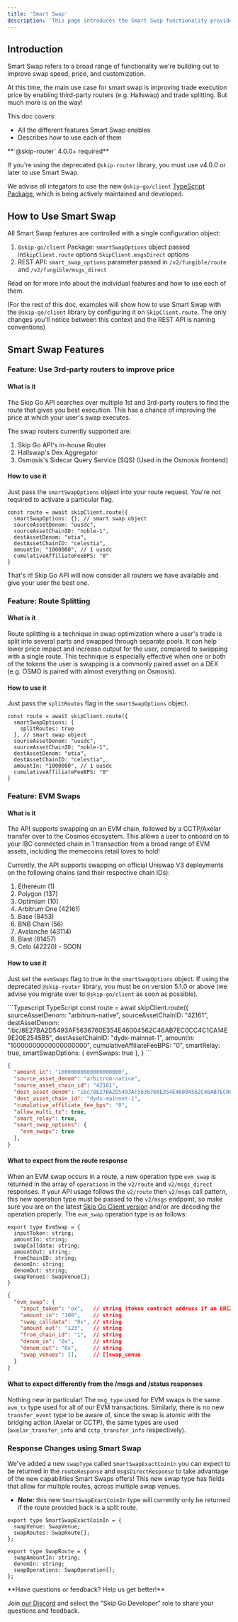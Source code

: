 ```yaml
---
title: 'Smart Swap'
description: 'This page introduces the Smart Swap functionality provided by the Skip Go API to improve swap speed, price, and customization.'
---
```


## Introduction

Smart Swap refers to a broad range of functionality we're building out to improve swap speed, price, and customization.

At this time, the main use case for smart swap is improving trade execution price by enabling third-party routers (e.g. Hallswap) and trade splitting. But much more is on the way!

This doc covers:

- All the different features Smart Swap enables
- Describes how to use each of them

 <Warning>
 **`@skip-router` 4.0.0+ required**

If you're using the deprecated `@skip-router` library, you must use v4.0.0 or later to use Smart Swap.

We advise all integators to use the new `@skip-go/client` [TypeScript Package](https://www.npmjs.com/package/@skip-go/client), which is being actively maintained and developed.

</Warning>

## How to Use Smart Swap

All Smart Swap features are controlled with a single configuration object:

1. `@skip-go/client` Package: `smartSwapOptions` object passed in`SkipClient.route` options `SkipClient.msgsDirect` options
2. REST API: `smart_swap_options` parameter passed in `/v2/fungible/route` and `/v2/fungible/msgs_direct`

Read on for more info about the individual features and how to use each of them.

(For the rest of this doc, examples will show how to use Smart Swap with the `@skip-go/client` library by configuring it on `SkipClient.route`. The only changes you'll notice between this context and the REST API is naming conventions)

## Smart Swap Features

### Feature: Use 3rd-party routers to improve price

#### What is it

The Skip Go API searches over multiple 1st and 3rd-party routers to find the route that gives you best execution. This has a chance of improving the price at which your user's swap executes.

The swap routers currently supported are:

1. Skip Go API's in-house Router
2. Hallswap's Dex Aggregator
3. Osmosis's Sidecar Query Service (SQS) (Used in the Osmosis frontend)

#### How to use it

Just pass the `smartSwapOptions` object into your route request. You're not required to activate a particular flag.

```text TypeScript
const route = await skipClient.route({
  smartSwapOptions: {}, // smart swap object
  sourceAssetDenom: "uusdc",
  sourceAssetChainID: "noble-1",
  destAssetDenom: "utia",
  destAssetChainID: "celestia",
  amountIn: "1000000", // 1 uusdc
  cumulativeAffiliateFeeBPS: "0"
}
```

That's it! Skip Go API will now consider all routers we have available and give your user the best one.

### Feature: Route Splitting

#### What is it

Route splitting is a technique in swap optimization where a user's trade is split into several parts and swapped through separate pools. It can help lower price impact and increase output for the user, compared to swapping with a single route. This technique is especially effective when one or both of the tokens the user is swapping is a commonly paired asset on a DEX (e.g. OSMO is paired with almost everything on Osmosis).

#### How to use it

Just pass the `splitRoutes` flag in the `smartSwapOptions` object.

```text TypeScript
const route = await skipClient.route({
  smartSwapOptions: {
    splitRoutes: true
  }, // smart swap object
  sourceAssetDenom: "uusdc",
  sourceAssetChainID: "noble-1",
  destAssetDenom: "utia",
  destAssetChainID: "celestia",
  amountIn: "1000000", // 1 uusdc
  cumulativeAffiliateFeeBPS: "0"
}
```

### Feature: EVM Swaps

#### What is it

The API supports swapping on an EVM chain, followed by a CCTP/Axelar transfer over to the Cosmos ecosystem. This allows a user to onboard on to your IBC connected chain in 1 transaction from a broad range of EVM assets, including the memecoins retail loves to hold!

Currently, the API supports swapping on official Uniswap V3 deployments on the following chains (and their respective chain IDs):

1. Ethereum (1)
2. Polygon (137)
3. Optimism (10)
4. Arbitrum One (42161)
5. Base (8453)
6. BNB Chain (56)
7. Avalanche (43114)
8. Blast (81457)
9. Celo (42220) - SOON

#### How to use it

Just set the `evmSwaps` flag to true in the `smartSwapOptions` object. If using the deprecated `@skip-router` library, you must be on version 5.1.0 or above (we advise you migrate over to `@skip-go/client` as soon as possible).

<CodeGroup>
```Typescript TypeScript
const route = await skipClient.route({
  sourceAssetDenom: "arbitrum-native",
  sourceAssetChainID: "42161",
  destAssetDenom: "ibc/8E27BA2D5493AF5636760E354E46004562C46AB7EC0CC4C1CA14E9E20E2545B5",
  destAssetChainID: "dydx-mainnet-1",
  amountIn: "10000000000000000000",
  cumulativeAffiliateFeeBPS: "0",
  smartRelay: true,
  smartSwapOptions: {
    evmSwaps: true
  },
}
```

```JSON JSON
{
  "amount_in": "10000000000000000000",
  "source_asset_denom": "arbitrum-native",
  "source_asset_chain_id": "42161",
  "dest_asset_denom": "ibc/8E27BA2D5493AF5636760E354E46004562C46AB7EC0CC4C1CA14E9E20E2545B5",
  "dest_asset_chain_id": "dydx-mainnet-1",
  "cumulative_affiliate_fee_bps": "0",
  "allow_multi_tx": true,
  "smart_relay": true,
  "smart_swap_options": {
  	"evm_swaps": true
  },
}
```

</CodeGroup>

#### What to expect from the route response

When an EVM swap occurs in a route, a new operation type `evm_swap` is returned in the array of `operations` in the `v2/route` and `v2/msgs_direct` responses. If your API usage follows the `v2/route` then `v2/msgs` call pattern, this new operation type must be passed to the `v2/msgs` endpoint, so make sure you are on the latest [Skip Go Client version](https://www.npmjs.com/package/@skip-go/client) and/or are decoding the operation properly. The `evm_swap` operation type is as follows:

<CodeGroup>

```text TypeScript
export type EvmSwap = {
  inputToken: string;
  amountIn: string;
  swapCalldata: string;
  amountOut: string;
  fromChainID: string;
  denomIn: string;
  denomOut: string;
  swapVenues: SwapVenue[];
}
```

```JSON JSON
{
  "evm_swap": {
    "input_token": "ox",   // string (token contract address if an ERC20 token, blank if native)
    "amount_in": "100",    // string
    "swap_calldata": "0x", // string
    "amount_out": "123",   // string
    "from_chain_id": "1",  // string
    "denom_in": "0x",      // string
    "denom_out": "0x",     // string
    "swap_venues": [],     // []swap_venue
  }
}
```

</CodeGroup>

#### What to expect differently from the /msgs and /status responses

Nothing new in particular! The `msg_type` used for EVM swaps is the same `evm_tx` type used for all of our EVM transactions. Similarly, there is no new `transfer_event` type to be aware of, since the swap is atomic with the bridging action (Axelar or CCTP), the same types are used (`axelar_transfer_info` and `cctp_transfer_info` respectively).

### Response Changes using Smart Swap

We've added a new `swapType` called `SmartSwapExactCoinIn` you can expect to be returned in the `routeResponse` and `msgsDirectResponse` to take advantage of the new capabilities Smart Swaps offers! This new swap type has fields that allow for multiple routes, across multiple swap venues.

- **Note:** this new `SmartSwapExactCoinIn` type will currently only be returned if the route provided back is a split route.

```type type
export type SmartSwapExactCoinIn = {
  swapVenue: SwapVenue;
  swapRoutes: SwapRoute[];
};

export type SwapRoute = {
  swapAmountIn: string;
  denomIn: string;
  swapOperations: SwapOperation[];
};
```

 <Info>
 **Have questions or feedback? Help us get better!**

Join [our Discord](https://skip.build/discord) and select the "Skip Go Developer" role to share your questions and feedback.

</Info>
